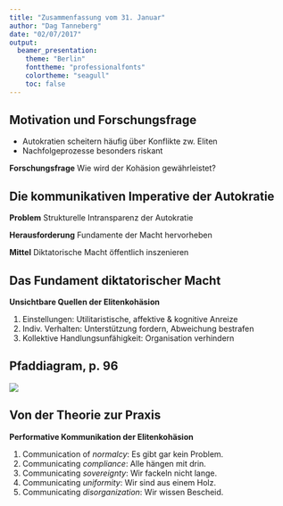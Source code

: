 ```yaml
---
title: "Zusammenfassung vom 31. Januar"
author: "Dag Tanneberg"
date: "02/07/2017"
output:
  beamer_presentation:
    theme: "Berlin"
    fonttheme: "professionalfonts"
    colortheme: "seagull"
    toc: false
---
```


## Motivation und Forschungsfrage

- Autokratien scheitern häufig über Konflikte zw. Eliten
- Nachfolgeprozesse besonders riskant

\begin{quote}
  "If elite divisions represent the primary threat to the
  political survival of dictators, its opposite, elite
  cohesion, represents their best guarantee of continuity
  in power." (95)
\end{quote}

**Forschungsfrage** Wie wird der Kohäsion gewährleistet?

## Die kommunikativen Imperative der Autokratie

**Problem** Strukturelle Intransparenz der Autokratie

\begin{quote}
  "Their suppresive nature inhibits the public expression of
  political dissidence, and their secretive nature blocks
  the public scrutiny of political decision-making." (93)
\end{quote}

**Herausforderung** Fundamente der Macht hervorheben

**Mittel** Diktatorische Macht öffentlich inszenieren

## Das Fundament diktatorischer Macht

**Unsichtbare Quellen der Elitenkohäsion**

1. Einstellungen: Utilitaristische, affektive & kognitive Anreize
2. Indiv. Verhalten: Unterstützung fordern, Abweichung bestrafen
3. Kollektive Handlungsunfähigkeit: Organisation verhindern


## Pfaddiagram, p. 96

![](./pathdiagram.png)

## Von der Theorie zur Praxis

**Performative Kommunikation der Elitenkohäsion**

1. Communication of *normalcy*: Es gibt gar kein Problem.
2. Communicating *compliance*: Alle hängen mit drin.
3. Communicating *sovereignty*: Wir fackeln nicht lange.
4. Communicating *uniformity*: Wir sind aus einem Holz.
5. Communicating *disorganization*: Wir wissen Bescheid.
